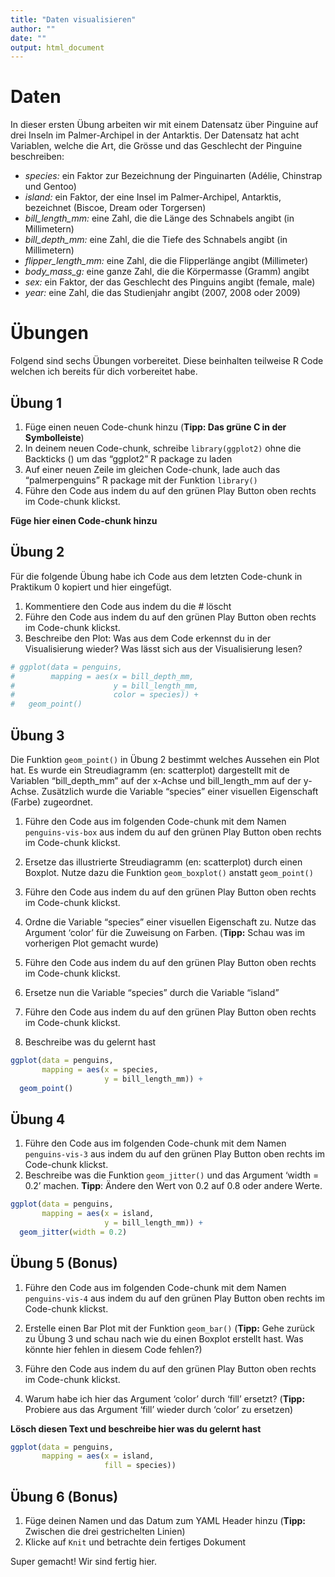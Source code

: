 ```yaml
---
title: "Daten visualisieren"
author: ""
date: ""
output: html_document
---
```


# Daten

In dieser ersten Übung arbeiten wir mit einem Datensatz über Pinguine auf drei Inseln im Palmer-Archipel in der Antarktis. Der Datensatz hat acht Variablen, welche die Art, die Grösse und das Geschlecht der Pinguine beschreiben:

- *species:* ein Faktor zur Bezeichnung der Pinguinarten (Adélie, Chinstrap und Gentoo)
- *island:* ein Faktor, der eine Insel im Palmer-Archipel, Antarktis, bezeichnet (Biscoe, Dream oder Torgersen)
- *bill_length_mm:* eine Zahl, die die Länge des Schnabels angibt (in Millimetern)
- *bill_depth_mm:* eine Zahl, die die Tiefe des Schnabels angibt (in Millimetern)
- *flipper_length_mm:* eine Zahl, die die Flipperlänge angibt (Millimeter)
- *body_mass_g:* eine ganze Zahl, die die Körpermasse (Gramm) angibt
- *sex:* ein Faktor, der das Geschlecht des Pinguins angibt (female, male)
- *year:* eine Zahl, die das Studienjahr angibt (2007, 2008 oder 2009)

# Übungen

Folgend sind sechs Übungen vorbereitet. Diese beinhalten teilweise R Code welchen ich bereits für dich vorbereitet habe.

## Übung 1

1. Füge einen neuen Code-chunk hinzu (**Tipp: Das grüne C in der Symbolleiste**)
2. In deinem neuen Code-chunk, schreibe `library(ggplot2)` ohne die Backticks (` `) um das "ggplot2" R package zu laden
3. Auf einer neuen Zeile im gleichen Code-chunk, lade auch das "palmerpenguins" R package mit der Funktion `library()`
4. Führe den Code aus indem du auf den grünen Play Button oben rechts im Code-chunk klickst. 

**Füge hier einen Code-chunk hinzu**

## Übung 2

Für die folgende Übung habe ich Code aus dem letzten Code-chunk in Praktikum 0 kopiert und hier eingefügt. 

1. Kommentiere den Code aus indem du die # löscht 
2. Führe den Code aus indem du auf den grünen Play Button oben rechts im Code-chunk klickst. 
3. Beschreibe den Plot: Was aus dem Code erkennst du in der Visualisierung wieder? Was lässt sich aus der Visualisierung lesen? 

```r

# ggplot(data = penguins, 
#        mapping = aes(x = bill_depth_mm, 
#                      y = bill_length_mm, 
#                      color = species)) +
#   geom_point()

```

## Übung 3

Die Funktion `geom_point()` in Übung 2 bestimmt welches Aussehen ein Plot hat. Es wurde ein Streudiagramm (en: scatterplot) dargestellt mit de Variablen "bill_depth_mm" auf der x-Achse und bill_length_mm auf der y-Achse. Zusätzlich wurde die Variable "species" einer visuellen Eigenschaft (Farbe) zugeordnet. 

1. Führe den Code aus im folgenden Code-chunk mit dem Namen `penguins-vis-box` aus indem du auf den grünen Play Button oben rechts im Code-chunk klickst. 

2. Ersetze das illustrierte Streudiagramm (en: scatterplot) durch einen Boxplot. Nutze dazu die Funktion `geom_boxplot()` anstatt `geom_point()` 

3. Führe den Code aus indem du auf den grünen Play Button oben rechts im Code-chunk klickst. 

4. Ordne die Variable "species" einer visuellen Eigenschaft zu. Nutze das Argument 'color' für die Zuweisung on Farben. (**Tipp:** Schau was im vorherigen Plot gemacht wurde)

5. Führe den Code aus indem du auf den grünen Play Button oben rechts im Code-chunk klickst. 

6. Ersetze nun die Variable "species" durch die Variable "island" 

7. Führe den Code aus indem du auf den grünen Play Button oben rechts im Code-chunk klickst. 

8. Beschreibe was du gelernt hast


```r

ggplot(data = penguins, 
       mapping = aes(x = species, 
                     y = bill_length_mm)) +
  geom_point()

```

## Übung 4

1. Führe den Code aus im folgenden Code-chunk mit dem Namen `penguins-vis-3` aus indem du auf den grünen Play Button oben rechts im Code-chunk klickst. 
2. Beschreibe was die Funktion `geom_jitter()` und das Argument 'width = 0.2' machen. **Tipp**: Ändere den Wert von 0.2 auf 0.8 oder andere Werte. 

```r

ggplot(data = penguins, 
       mapping = aes(x = island, 
                     y = bill_length_mm)) +
  geom_jitter(width = 0.2)

```

## Übung 5 (Bonus)

1. Führe den Code aus im folgenden Code-chunk mit dem Namen `penguins-vis-4` aus indem du auf den grünen Play Button oben rechts im Code-chunk klickst. 

2. Erstelle einen Bar Plot mit der Funktion `geom_bar()` (**Tipp:** Gehe zurück zu Übung 3 und schau nach wie du einen Boxplot erstellt hast. Was könnte hier fehlen in diesem Code fehlen?)

3. Führe den Code aus indem du auf den grünen Play Button oben rechts im Code-chunk klickst. 

4. Warum habe ich hier das Argument 'color' durch 'fill' ersetzt? (**Tipp:** Probiere aus das Argument 'fill' wieder durch 'color' zu ersetzen)

**Lösch diesen Text und beschreibe hier was du gelernt hast**

```r

ggplot(data = penguins, 
       mapping = aes(x = island,
                     fill = species)) 

```

## Übung 6 (Bonus)

1. Füge deinen Namen und das Datum zum YAML Header hinzu (**Tipp:** Zwischen die drei gestrichelten Linien)
2. Klicke auf `Knit` und betrachte dein fertiges Dokument

Super gemacht! Wir sind fertig hier. 